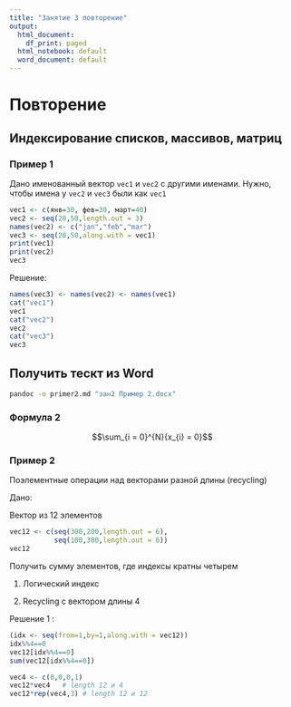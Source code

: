 ```yaml
---
title: "Занятие 3 повторение"
output:
  html_document:
    df_print: paged
  html_notebook: default
  word_document: default
---
```


# Повторение 

## Индексирование списков, массивов, матриц 

### Пример 1

Дано именованный вектор `vec1` и `vec2` с другими именами. Нужно, чтобы имена у `vec2`  и `vec3` были как `vec1`

```r

vec1 <- c(янв=30, фев=30, март=40)
vec2 <- seq(20,50,length.out = 3)
names(vec2) <- c("jan","feb","mar")
vec3 <- seq(20,50,along.with = vec1)
print(vec1)
print(vec2)
vec3
```
Решение:

```r
names(vec3) <- names(vec2) <- names(vec1)
cat("vec1")
vec1
cat("vec2")
vec2 
cat("vec3")
vec3 
```
## Получить тескт из Word 

```cmd
pandoc -o primer2.md "зан2 Пример 2.docx"
```


### Формула 2

$$\sum_{i = 0}^{N}{x_{i} = 0}$$

### Пример 2

Поэлементные операции над векторами разной длины (recycling)

Дано:

Вектор из 12 элементов
```r
vec12 <- c(seq(300,200,length.out = 6),
           seq(100,300,length.out = 6))
vec12
```


Получить сумму элементов, где индексы кратны четырем

1)  Логический индекс

2)  Recycling с вектором длины 4

Решение 1 :

```r
(idx <- seq(from=1,by=1,along.with = vec12))
idx%%4==0
vec12[idx%%4==0]
sum(vec12[idx%%4==0])
```
```r
vec4 <- c(0,0,0,1)
vec12*vec4   # length 12 и 4
vec12*rep(vec4,3) # length 12 и 12
```





